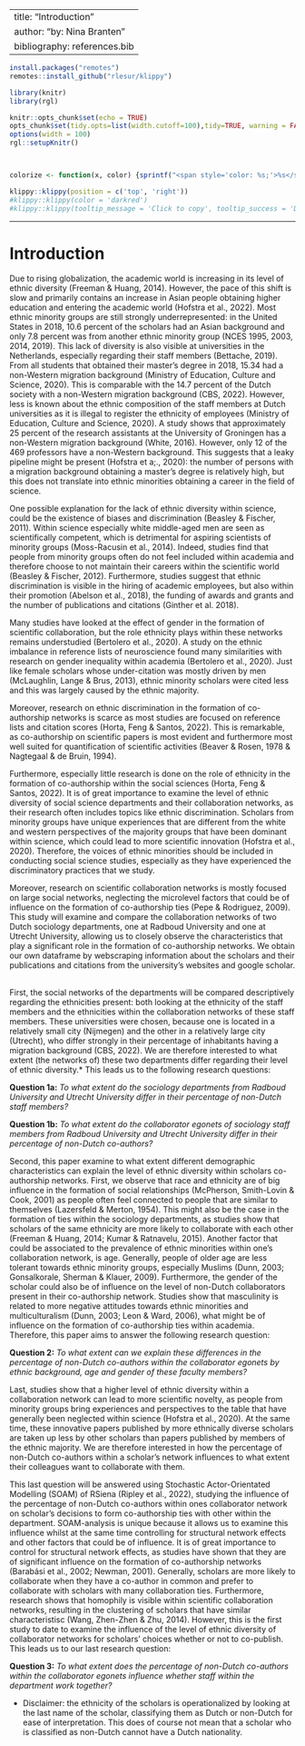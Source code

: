 
---
title: "Introduction"
author: "by: Nina Branten"
bibliography: references.bib
---



```r
install.packages("remotes")
remotes::install_github("rlesur/klippy")
``` 

```r
library(knitr)
library(rgl)

knitr::opts_chunk$set(echo = TRUE)
opts_chunk$set(tidy.opts=list(width.cutoff=100),tidy=TRUE, warning = FALSE, message = FALSE,comment = "#>", cache=TRUE, class.source=c("test"), class.output=c("test2"))
options(width = 100)
rgl::setupKnitr()



colorize <- function(x, color) {sprintf("<span style='color: %s;'>%s</span>", color, x) }

```

```r
klippy::klippy(position = c('top', 'right'))
#klippy::klippy(color = 'darkred')
#klippy::klippy(tooltip_message = 'Click to copy', tooltip_success = 'Done')
```
---

# Introduction

Due to rising globalization, the academic world is increasing in its level of ethnic diversity (Freeman & Huang, 2014).  However, the pace of this shift is slow and primarily contains an increase in Asian people obtaining higher education and entering the academic world (Hofstra et al., 2022). Most ethnic minority groups are still strongly underrepresented: in the United States in 2018, 10.6 percent of the scholars had an Asian background and only 7.8 percent was from another ethnic minority group (NCES 1995, 2003, 2014, 2019). This lack of diversity is also visible at universities in the Netherlands, especially regarding their staff members (Bettache, 2019). From all students that obtained their master’s degree in 2018, 15.34 had a non-Western migration background (Ministry of Education, Culture and Science, 2020). This is comparable with the 14.7 percent of the Dutch society with a non-Western migration background (CBS, 2022). However, less is known about the ethnic composition of the staff members at Dutch universities as it is illegal to register the ethnicity of employees (Ministry of Education, Culture and Science, 2020). A study shows that approximately 25 percent of the research assistants at the University of Groningen has a non-Western migration background (White, 2016). However, only 12 of the 469 professors have a non-Western background. This suggests that a leaky pipeline might be present (Hofstra et a;., 2020): the number of persons with a migration background obtaining a master’s degree is relatively high, but this does not translate into ethnic minorities obtaining a career in the field of science. 
&nbsp;

One possible explanation for the lack of ethnic diversity within science, could be the existence of biases and discrimination (Beasley & Fischer, 2011).  Within science especially white middle-aged men are seen as scientifically competent, which is detrimental for aspiring scientists of minority groups (Moss-Racusin et al., 2014). Indeed, studies find that people from minority groups often do not feel included within academia and therefore choose to not maintain their careers within the scientific world (Beasley & Fischer, 2012).  Furthermore, studies suggest that ethnic discrimination is visible in the hiring of academic employees, but also within their promotion (Abelson et al., 2018), the funding of awards and grants and the number of publications and citations (Ginther et al. 2018). 
&nbsp;

Many studies have looked at the effect of gender in the formation of scientific collaboration, but the role ethnicity plays within these networks remains understudied (Bertolero et al., 2020). A study on the ethnic imbalance in reference lists of neuroscience found many similarities with research on gender inequality within academia (Bertolero et al., 2020). Just like female scholars whose under-citation was mostly driven by men (McLaughlin, Lange & Brus, 2013), ethnic minority scholars were cited less and this was largely caused by the ethnic majority. 
&nbsp;

Moreover, research on ethnic discrimination in the formation of co-authorship networks is scarce as most studies are focused on reference lists and citation scores (Horta, Feng & Santos, 2022). This is remarkable, as co-authorship on scientific papers is most evident and furthermore most well suited for quantification of scientific activities (Beaver & Rosen, 1978 & Nagtegaal & de Bruin, 1994). 
&nbsp;

Furthermore, especially little research is done on the role of ethnicity in the formation of co-authorship within the social sciences (Horta, Feng & Santos, 2022). It is of great importance to examine the level of ethnic diversity of social science departments and their collaboration networks, as their research often includes topics like ethnic discrimination. Scholars from minority groups have unique experiences that are different from the white and western perspectives of the majority groups that have been dominant within science, which could lead to more scientific innovation (Hofstra et al., 2020). Therefore, the voices of ethnic minorities should be included in conducting social science studies, especially as they have experienced the discriminatory practices that we study.
&nbsp;

Moreover, research on scientific collaboration networks is mostly focused on large social networks, neglecting the microlevel factors that could be of influence on the formation of co-authorship ties (Pepe & Rodriguez, 2009). This study will examine and compare the collaboration networks of two Dutch sociology departments, one at Radboud University and one at Utrecht University, allowing us to closely observe the characteristics that play a significant role in the formation of co-authorship networks. We obtain our own dataframe by webscraping information about the scholars and their publications and citations from the university’s websites and google scholar. 
&nbsp;

First, the social networks of the departments will be compared descriptively regarding the ethnicities present: both looking at the ethnicity of the staff members and the ethnicities within the collaboration networks of these staff members. These universities were chosen, because one is located in a relatively small city (Nijmegen) and the other in a relatively large city (Utrecht), who differ strongly in their percentage of inhabitants having a migration background (CBS, 2022). We are therefore interested to what extent (the networks of) these two departments differ regarding their level of ethnic diversity.* This leads us to the following research questions:
&nbsp;

**Question 1a:** *To what extent do the sociology departments from Radboud University and Utrecht University differ in their percentage of non-Dutch staff members?*
&nbsp;

**Question 1b:** *To what extent do the collaborator egonets of sociology staff members from Radboud University and Utrecht University differ in their percentage of non-Dutch co-authors?*
&nbsp;

Second, this paper examine to what extent different demographic characteristics can explain the level of ethnic diversity within scholars co-authorship networks. First, we observe that race and ethnicity are of big influence in the formation of social relationships (McPherson, Smith-Lovin & Cook, 2001) as people often feel connected to people that are similar to themselves (Lazersfeld & Merton, 1954). This might also be the case in the formation of ties within the sociology departments, as studies show that scholars of the same ethnicity are more likely to collaborate with each other (Freeman & Huang, 2014; Kumar & Ratnavelu, 2015).
Another factor that could be associated to the prevalence of ethnic minorities within one’s collaboration network, is age. Generally, people of older age are less tolerant towards ethnic minority groups, especially Muslims (Dunn, 2003; Gonsalkorale, Sherman & Klauer, 2009). 
Furthermore, the gender of the scholar could also be of influence on the level of non-Dutch collaborators present in their co-authorship network. Studies show that masculinity is related to more negative attitudes towards ethnic minorities and multiculturalism (Dunn, 2003; Leon & Ward, 2006), what might be of influence on the formation of co-authorship ties within academia. 
Therefore, this paper aims to answer the following research question: 
&nbsp;

**Question 2:** *To what extent can we explain these differences in the percentage of non-Dutch co-authors within the collaborator egonets by ethnic background, age and gender of these faculty members?*
&nbsp;

Last, studies show that a higher level of ethnic diversity within a collaboration network can lead to more scientific novelty, as people from minority groups bring experiences and perspectives to the table that have generally been neglected within science (Hofstra et al., 2020). At the same time, these innovative papers published by more ethnically diverse scholars are taken up less by other scholars than papers published by members of the ethnic majority. We are therefore interested in how the percentage of non-Dutch co-authors within a scholar’s network influences to what extent their colleagues want to collaborate with them. 
&nbsp;

This last question will be answered using Stochastic Actor-Orientated Modelling (SOAM) of RSiena (Ripley et al., 2022), studying the influence of the percentage of non-Dutch co-authors within ones collaborator network on scholar’s decisions to form co-authorship ties with other within the department. SOAM-analysis is unique because it allows us to examine this influence whilst at the same time controlling for structural network effects and other factors that could be of influence. It is of great importance to control for structural network effects, as studies have shown that they are of significant influence on the formation of co-authorship networks (Barabási et al., 2002; Newman, 2001). Generally, scholars are more likely to collaborate when they have a co-author in common and prefer to collaborate with scholars with many collaboration ties. Furthermore, research shows that homophily is visible within scientific collaboration networks, resulting in the clustering of scholars that have similar characteristisc (Wang, Zhen-Zhen & Zhu, 2014). However, this is the first study to date to examine the influence of the level of ethnic diversity of collaborator networks for scholars' choices whether or not to co-publish. This leads us to our last research question:
&nbsp;

**Question 3:** *To what extent does the percentage of non-Dutch co-authors within the collaborator egonets influence whether staff within the department work together?*

* Disclaimer: the ethnicity of the scholars is operationalized by looking at the last name of the scholar, classifying them as Dutch or non-Dutch for ease of interpretation. This does of course not mean that a scholar who is classified as non-Dutch cannot have a Dutch nationality.
 
